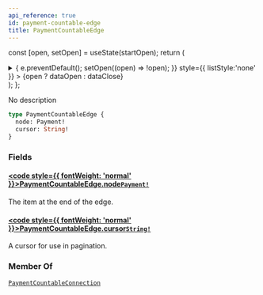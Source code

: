 ```yaml
---
api_reference: true
id: payment-countable-edge
title: PaymentCountableEdge
---
```






const [open, setOpen] = useState(startOpen);
return (
<details {...(open ? { open: true } : {})} className="details" style={{ border:'none', boxShadow:'none', background:'var(--ifm-background-color)' }}>
<summary
onClick={(e) => {
e.preventDefault();
setOpen((open) => !open);
}}
style={{ listStyle:'none' }} >
{open ? dataOpen : dataClose}
</summary>
{open && children}
</details>
);
};

No description

```graphql
type PaymentCountableEdge {
  node: Payment!
  cursor: String!
}
```

### Fields

#### [<code style={{ fontWeight: 'normal' }}>PaymentCountableEdge.<b>node</b></code>](#)<Bullet />[`Payment!`](../../../api-reference/payments/objects/payment.mdx) <Badge class="badge badge--secondary" text="non-null"/> <Badge class="badge badge--secondary" text="object"/> <Badge class="badge badge--secondary" text="payments"/>

The item at the end of the edge.

#### [<code style={{ fontWeight: 'normal' }}>PaymentCountableEdge.<b>cursor</b></code>](#)<Bullet />[`String!`](../../../api-reference/miscellaneous/scalars/string.mdx) <Badge class="badge badge--secondary" text="non-null"/> <Badge class="badge badge--secondary" text="scalar"/> <Badge class="badge badge--secondary" text="miscellaneous"/>

A cursor for use in pagination.

### Member Of

[`PaymentCountableConnection`](../../../api-reference/payments/objects/payment-countable-connection.mdx) <Badge class="badge badge--secondary" text="object"/>
